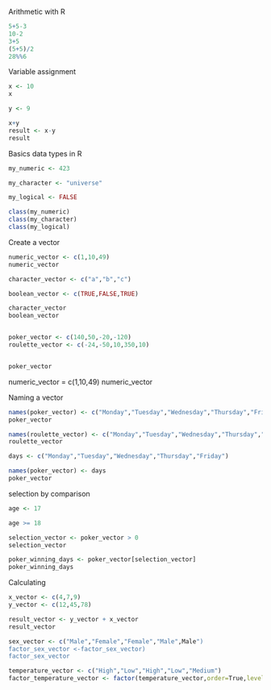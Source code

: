 Arithmetic with R

```{r}
5+5-3
10-2
3+5
(5+5)/2
28%%6

```

Variable assignment

```{r}
x <- 10
x

y <- 9

x+y
result <- x-y
result


```

Basics data types in R

```{r}

my_numeric <- 423

my_character <- "universe"

my_logical <- FALSE

class(my_numeric)
class(my_character)
class(my_logical)

```
Create a vector

```{r}

numeric_vector <- c(1,10,49)
numeric_vector

character_vector <- c("a","b","c")

boolean_vector <- c(TRUE,FALSE,TRUE)

character_vector
boolean_vector


poker_vector <- c(140,50,-20,-120)
roulette_vector <- c(-24,-50,10,350,10)


poker_vector

```

numeric_vector = c(1,10,49)
numeric_vector

Naming a vector

```{r}
names(poker_vector) <- c("Monday","Tuesday","Wednesday","Thursday","Friday")
poker_vector

names(roulette_vector) <- c("Monday","Tuesday","Wednesday","Thursday","Friday")
roulette_vector

days <- c("Monday","Tuesday","Wednesday","Thursday","Friday")

names(poker_vector) <- days
poker_vector

```

selection by comparison

```{r}

age <- 17

age >= 18

selection_vector <- poker_vector > 0
selection_vector

poker_winning_days <- poker_vector[selection_vector]
poker_winning_days
```
Calculating

```{r}
x_vector <- c(4,7,9)
y_vector <- c(12,45,78)

result_vector <- y_vector + x_vector
result_vector

```

```{r}
sex_vector <- c("Male","Female","Female","Male",Male")
factor_sex_vector <-factor_sex_vector)
factor_sex_vector

```

```{r}
temperature_vector <- c("High","Low","High","Low","Medium")
factor_temperature_vector <- factor(temperature_vector,order=True,levels=c("Low,"Medium","High"))

```






